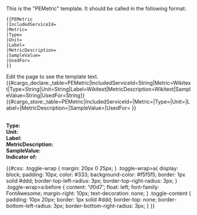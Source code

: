 <noinclude>
This is the "PEMetric" template.
It should be called in the following format:
<pre>
{{PEMetric
|IncludedServiceId=
|Metric=
|Type=
|Unit=
|Label=
|MetricDescription=
|SampleValue=
|UsedFor=
}}
</pre>
Edit the page to see the template text.
{{#cargo_declare:_table=PEMetric|IncludedServiceId=String|Metric=Wikitext|Type=String|Unit=String|Label=Wikitext|MetricDescription=Wikitext|SampleValue=String|UsedFor=String}}
</noinclude><includeonly>{{#cargo_store:_table=PEMetric|IncludedServiceId={{{IncludedServiceId|}}}|Metric={{{Metric|}}}|Type={{{Type|}}}|Unit={{{Unit|}}}|Label={{{Label|}}}|MetricDescription={{{MetricDescription|}}}|SampleValue={{{SampleValue|}}}|UsedFor={{{UsedFor}}} }}
<div class="toggle-wrap">
<toggledisplay showtext="{{{Metric}}}" hidetext="{{{Metric}}}">
<div class="toggle-content">
'''{{{Metric}}}'''<br/>
'''Type:''' {{{Type}}}<br/>
'''Unit:''' {{{Unit}}}<br/>
'''Label:''' {{{Label}}}<br/>
'''MetricDescription:''' {{{MetricDescription}}}<br/>
'''SampleValue:''' {{{SampleValue}}}<br/>
'''Indicator of:''' {{{UsedFor}}}
</div>
</toggledisplay></div>{{#css:
.toggle-wrap { margin: 20px 0 25px; }
.toggle-wrap>a{ display: block; padding: 10px; color: #333; background-color: #f5f5f5; border: 1px solid #ddd; border-top-left-radius: 3px; border-top-right-radius: 3px; }
.toggle-wrap>a:before { content: '\f0d7'; float: left; font-family: FontAwesome; margin-right: 10px; text-decoration: none; }
.toggle-content { padding: 10px 20px; border: 1px solid #ddd; border-top: none; border-bottom-left-radius: 3px; border-bottom-right-radius: 3px; }
}}</includeonly>